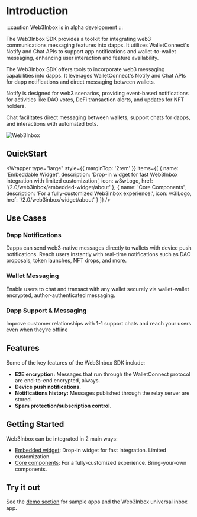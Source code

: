 
# Introduction

:::caution
Web3Inbox is in alpha development
:::

The Web3Inbox SDK provides a toolkit for integrating web3 communications messaging features into dapps. It utilizes WalletConnect's Notify and Chat APIs to support app notifications and wallet-to-wallet messaging, enhancing user interaction and feature availability.

The Web3Inbox SDK offers tools to incorporate web3 messaging capabilities into dapps. It leverages WalletConnect's Notify and Chat APIs for dapp notifications and direct messaging between wallets.

Notify is designed for web3 scenarios, providing event-based notifications for activities like DAO votes, DeFi transaction alerts, and updates for NFT holders.

Chat facilitates direct messaging between wallets, support chats for dapps, and interactions with automated bots.

![Web3Inbox](/img/web3inbox.png)

## QuickStart

<Wrapper
  type="large"
  style={{
    marginTop: '2rem'
  }}
  items={[
    {
      name: 'Embeddable Widget',
      description: 'Drop-in widget for fast Web3Inbox integration with limited customization',
      icon: w3wLogo,
      href: '/2.0/web3inbox/embedded-widget/about'
    },
    {
      name: 'Core Components',
      description: 'For a fully-customized Web3Inbox experience.',
      icon: w3iLogo,
      href: '/2.0/web3inbox/widget/about'
    }
  ]}
/>

## Use Cases

### Dapp Notifications

Dapps can send web3-native messages directly to wallets with device push notifications. Reach users instantly with real-time notifications such as DAO proposals, token launches, NFT drops, and more.

### Wallet Messaging

Enable users to chat and transact with any wallet securely via wallet-wallet encrypted, author-authenticated messaging.

### Dapp Support & Messaging

Improve customer relationships with 1-1 support chats and reach your users even when they’re offline

## Features

Some of the key features of the Web3Inbox SDK include:

- **E2E encryption:** Messages that run through the WalletConnect protocol are end-to-end encrypted, always.
- **Device push notifications.**
- **Notifications history:** Messages published through the relay server are stored.
- **Spam protection/subscription control.**

## Getting Started

Web3Inbox can be integrated in 2 main ways:

- [Embedded widget](embedded-widget/about): Drop-in widget for fast integration. Limited customization.
- [Core components](core-components/about): For a fully-customized experience. Bring-your-own components.

## Try it out

See the [demo section](demo) for sample apps and the Web3Inbox universal inbox app.

